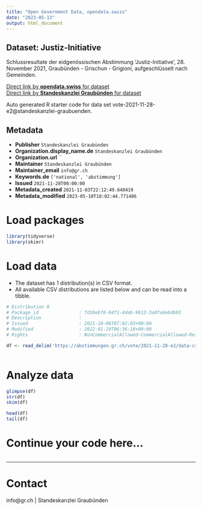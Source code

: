 ```yaml
---
title: "Open Government Data, opendata.swiss"
date: "2023-05-13"
output: html_document
---
```


## Dataset: Justiz-Initiative

Schlussresultate der eidgenössischen Abstimmung 'Justiz-Initiative', 28. November 2021, Graubünden - Grischun - Grigioni, aufgeschlüsselt nach Gemeinden.

[Direct link by **opendata.swiss** for dataset](https://opendata.swiss/de/dataset/justiz-initiative)<br>
[Direct link by **Standeskanzlei Graubünden** for dataset](https://abstimmungen.gr.ch/vote/2021-11-28-e2/data)

Auto generated R starter code for data set vote-2021-11-28-e2@standeskanzlei-graubuenden.

## Metadata

- **Publisher** `Standeskanzlei Graubünden`
- **Organization.display_name.de** `Standeskanzlei Graubünden`
- **Organization.url** ``
- **Maintainer** `Standeskanzlei Graubünden`
- **Maintainer_email** `info@gr.ch`
- **Keywords.de** `['national', 'abstimmung']`
- **Issued** `2021-11-28T00:00:00`
- **Metadata_created** `2021-11-03T22:12:49.640419`
- **Metadata_modified** `2023-05-10T18:02:44.771406`


# Load packages

```r

library(tidyverse)
library(skimr)

```

# Load data

-   The dataset has 1 distribution(s) in CSV format.
-   All available CSV distributions are listed below and can be read into a tibble.

```r

# Distribution 0
# Package_id               : fd18eb76-04f1-4deb-9613-3a0fa6e6db93
# Description              : 
# Issued                   : 2021-10-06T07:02:03+00:00
# Modified                 : 2022-01-19T06:36:18+00:00
# Rights                   : NonCommercialAllowed-CommercialAllowed-ReferenceRequired

df <- read_delim('https://abstimmungen.gr.ch/vote/2021-11-28-e2/data-csv')



```

# Analyze data

```r

glimpse(df)
str(df)
skim(df)

head(df)
tail(df)

```

# Continue your code here...

```r

```

------------------------------------------------------------------------

# Contact

info@gr.ch | Standeskanzlei Graubünden

